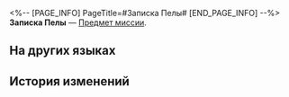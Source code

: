 <%-- [PAGE_INFO]
PageTitle=#Записка Пелы#
[END_PAGE_INFO] --%>
{{Предмет Инфобокс
|id          = 149978
|Изображение = Предмет Записка Пелы.png
|Тип         = Предмет миссии
|Инвентарь   = Миссии
|Редкость    = 1
|Эффект      = 
|Описание    = Записка Пелы, написанная элегантным почерком.<br />В примечании нарисован наконечник, вращающийся по часовой стрелке и ещё один - вращающийся в противоположном направлении. Рядом с рисунком есть комментарий, который гласит: «Возможно, это связано со вращающейся конструкцией».
}}
{{Описание|''«Верни мне этот клочок бумаги, или я отберу его!»''}}
'''Записка Пелы''' — [[Предмет миссии]].

==На других языках==
{{На других языках
|en   = Pela's Notes
|zhs  = 佩拉的手记
|zht  = 佩拉的手記
|ja   = ペラの手記
|ko   = 페라의 노트
|es   = Nota de Pela
|fr   = Notes de Pela
|ru   = Записка Пелы
|th   = บันทึกของ Pela
|vi   = Sổ Tay Của Pela
|de   = Pelas Notizen
|id   = Catatan Pela
|pt   = Notas de Pela
}}

==История изменений==
{{История изменений|3.5}}